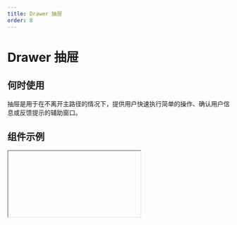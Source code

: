 ```yaml
---
title: Drawer 抽屉
order: 8
---
```


# Drawer 抽屉

## 何时使用

抽屉是用于在不离开主路径的情况下，提供用户快速执行简单的操作、确认用户信息或反馈提示的辅助窗口。

## 组件示例


<Iframe url="https://www.aliwork.com/developer/drawer-v2?isRenderNav=false" />

## 组件属性


<AttrTable
  dataSource={[
    {
      code: "title",
      type: "string",
      default: `'Drawer标题'`,
      desc: "抽屉标题",
    },
    {
      code: "width",
      type: "number",
      default: "-",
      desc: "抽屉框宽度",
    },
    {
      code: "height",
      type: "number",
      default: "-",
      desc: "抽屉框高度",
    },
    {
      code: "visible",
      type: "boolean",
      default: "false",
      desc: "抽屉是否显示",
    },
    {
      code: "hasMask",
      type: "boolean",
      default: "true",
      desc: "遮罩是否显示",
    },
    {
      code: "placement",
      type: `'right' | 'top' | 'bottom' | 'left'`,
      default: `'right'`,
      desc: "Drawer弹出位置",
    },
    {
      code: "closeable",
      type:`'esc' | 'mask'`,
      default:`'esc'`,
      desc: '关闭对话框方式',
    },
    {
      code: "footer",
      type: "boolean",
      default: "true",
      desc: "底部按钮是否显示",
    },
    {
      code: "footerAlign",
      type:`'left' | 'center' | 'right'`,
      default: `'right'`,
      desc: 'Drawer确定按钮和取消按钮对齐方式',
    },
    {
      code: "footerActions",
      type: `'ok,cancel' | 'cancel,ok' | 'ok' | 'cancel'`,
      default: `'cancel,ok'`,
      desc: '确定按钮和取消按钮是否存在以及如何排列',
    },
    {
      code: "onOk",
      type: "() => void",
      default: "-",
      desc: "点击确定按钮时事件",
    },
    {
      code: "onCancel",
      type: "() => void",
      default: "-",
      desc: "点击取消按钮时事件",
    },
    {
      code: "onClose",
      type: "() => void",
      default: "-",
      desc: "Drawer关闭时事件",
    },
    {
      code: "afterClose",
      type: "() => void",
      default: "-",
      desc: "Drawer关闭后事件",
    },
    {
      code: "afterOpen",
      type: "() => void",
      default: "-",
      desc: "Drawer打开后事件",
    },
    {
      code: "confirmStyle",
      type: `'primary' | 'warning' | 'ghostLight' | 'ghostDark'`,
      default: `'primary'`,
      desc: "确定按钮风格",
    },
    {
      code: "cancelText",
      type: "string",
      default: "取消",
      desc: "取消按钮内文字",
    },
    {
      code: "confirmText",
      type: "string",
      default: "确定",
      desc: "确定按钮内文字",
    },
    {
      code: "confirmState",
      type: `'NORMAL' | 'DISABLED' | 'LOADING'`,
      default:"确定",
      desc: "确定按钮的确认状态",
    }
  ]}
/>
